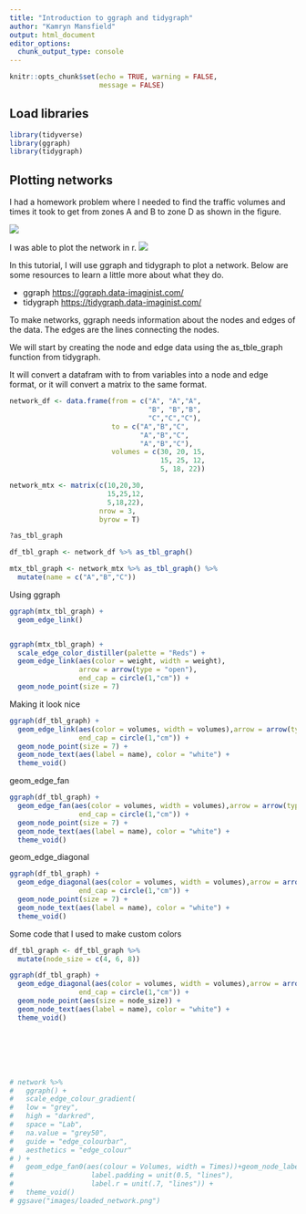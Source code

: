 ```yaml
---
title: "Introduction to ggraph and tidygraph"
author: "Kamryn Mansfield"
output: html_document
editor_options: 
  chunk_output_type: console
---
```


```r
knitr::opts_chunk$set(echo = TRUE, warning = FALSE,
                      message = FALSE)
```

## Load libraries
```r
library(tidyverse)
library(ggraph)
library(tidygraph)

```
## Plotting networks

I had a homework problem where I needed to find the traffic volumes and times it took to get from zones A and B to zone D as shown in the figure. 

![](../figs/init_net.png)

I was able to plot the network in r. 
![](../figs/loaded_network.png)


In this tutorial, I will use ggraph and tidygraph to plot a network. Below are some resources to learn a little more about what they do. 

-   ggraph <https://ggraph.data-imaginist.com/>
-   tidygraph <https://tidygraph.data-imaginist.com/>

To make networks, ggraph needs information about the nodes and edges of the data. 
The edges are the lines connecting the nodes.

We will start by creating the node and edge data using the as_tble_graph function from tidygraph. 

It will convert a datafram with to from variables into a node and edge format, or it will convert a matrix to the same format. 

```r
network_df <- data.frame(from = c("A", "A","A",
                                  "B", "B","B",
                                  "C","C","C"), 
                         to = c("A","B","C",
                                "A","B","C",
                                "A","B","C"),
                         volumes = c(30, 20, 15,
                                     15, 25, 12, 
                                     5, 18, 22))

network_mtx <- matrix(c(10,20,30,
                        15,25,12,
                        5,18,22), 
                      nrow = 3,
                      byrow = T)

?as_tbl_graph

df_tbl_graph <- network_df %>% as_tbl_graph()

mtx_tbl_graph <- network_mtx %>% as_tbl_graph() %>% 
  mutate(name = c("A","B","C"))

```

Using ggraph
```r

ggraph(mtx_tbl_graph) +
  geom_edge_link()


ggraph(mtx_tbl_graph) +
  scale_edge_color_distiller(palette = "Reds") +
  geom_edge_link(aes(color = weight, width = weight),
                 arrow = arrow(type = "open"), 
                 end_cap = circle(1,"cm")) +
  geom_node_point(size = 7)

```

Making it look nice
```r

ggraph(df_tbl_graph) +
  geom_edge_link(aes(color = volumes, width = volumes),arrow = arrow(type = "closed", length = unit(.5, "cm")), 
                 end_cap = circle(1,"cm")) +
  geom_node_point(size = 7) +
  geom_node_text(aes(label = name), color = "white") +
  theme_void()
```

geom_edge_fan
```r
ggraph(df_tbl_graph) +
  geom_edge_fan(aes(color = volumes, width = volumes),arrow = arrow(type = "closed", length = unit(.5, "cm")), 
                 end_cap = circle(1,"cm")) +
  geom_node_point(size = 7) +
  geom_node_text(aes(label = name), color = "white") +
  theme_void()
```

geom_edge_diagonal
```r
ggraph(df_tbl_graph) +
  geom_edge_diagonal(aes(color = volumes, width = volumes),arrow = arrow(type = "closed", length = unit(.5, "cm")), 
                 end_cap = circle(1,"cm")) +
  geom_node_point(size = 7) +
  geom_node_text(aes(label = name), color = "white") +
  theme_void()
```



Some code that I used to make custom colors
```r

df_tbl_graph <- df_tbl_graph %>% 
  mutate(node_size = c(4, 6, 8))

ggraph(df_tbl_graph) +
  geom_edge_diagonal(aes(color = volumes, width = volumes),arrow = arrow(type = "closed", length = unit(.5, "cm")), 
                 end_cap = circle(1,"cm")) +
  geom_node_point(aes(size = node_size)) +
  geom_node_text(aes(label = name), color = "white") +
  theme_void()







# network %>% 
#   ggraph() +
#   scale_edge_colour_gradient(
#   low = "grey",
#   high = "darkred",
#   space = "Lab",
#   na.value = "grey50",
#   guide = "edge_colourbar",
#   aesthetics = "edge_colour"
# ) +
#   geom_edge_fan0(aes(colour = Volumes, width = Times))+geom_node_label(aes(label = name),
#                   label.padding = unit(0.5, "lines"),
#                   label.r = unit(.7, "lines")) +
#   theme_void()
# ggsave("images/loaded_network.png")

```
